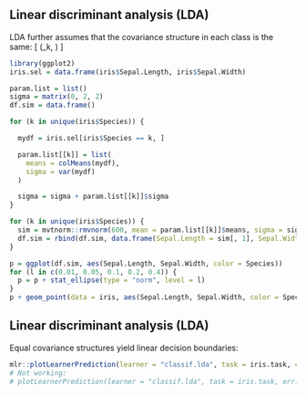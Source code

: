 
## Linear discriminant analysis (LDA)

LDA further assumes that the covariance structure in each class is the same:
\[
\mathcal{N}\left(\mu_k, \Sigma\right)
\]

<!--
\[
\pdfxyk = \frac{1}{(2\pi)^{\frac{p}{2}}\abs{\Sigma}^{\frac{1}{2}}} \exp\left(-\frac{1}{2}(x - \mu_k)^T \Sigma^{-1} (x - \mu_k)\right)
\]
-->

```r
library(ggplot2)
iris.sel = data.frame(iris$Sepal.Length, iris$Sepal.Width)

param.list = list()
sigma = matrix(0, 2, 2)
df.sim = data.frame()

for (k in unique(iris$Species)) {

  mydf = iris.sel[iris$Species == k, ]

  param.list[[k]] = list(
    means = colMeans(mydf),
    sigma = var(mydf)
  )

  sigma = sigma + param.list[[k]]$sigma
}

for (k in unique(iris$Species)) {
  sim = mvtnorm::rmvnorm(600, mean = param.list[[k]]$means, sigma = sigma)
  df.sim = rbind(df.sim, data.frame(Sepal.Length = sim[, 1], Sepal.Width = sim[, 2], Species = k))
}

p = ggplot(df.sim, aes(Sepal.Length, Sepal.Width, color = Species))
for (l in c(0.01, 0.05, 0.1, 0.2, 0.4)) {
  p = p + stat_ellipse(type = "norm", level = l)
}
p + geom_point(data = iris, aes(Sepal.Length, Sepal.Width, color = Species))
```

<!--
## Linear discriminant analysis (LDA)

- Parameters are estimated by per class means and averaging over
  thecovariances:\vspace{-0.5cm}
  \begin{eqnarray*}
  \hat{\pi}_k &=& n_k / n,\text{ where $n_k$ is the number of class $k$ observations} \\
  \hat{\mu}_k &=& \sum_{i\colon y_i = k} \frac{x_i}{n_k} \\
  \hat{\Sigma} &=& \frac{1}{n - g} \sum_{k=1}^g \sum_{i\colon y_i = k} (x_i - \hat{\mu}_k) (x_i - \hat{\mu}_k) ^T
  \end{eqnarray*}

- Afterwards, predicting new classes for given data $x_0$ is done by taking the
  highest probability of all estimated classes
  \[
  \hat{k} = \argmax_{k = 1, \dots, g}\ \hat{\pi}_k ~ f_{\mathcal{N}(\hat{\mu}_k, \hat{\Sigma}_k)} (x_0)
  \]

Parameters $\theta$ are estimated simply by:
\begin{eqnarray*}
\hat{\pi}_k &=& n_k / n,\text{ where $n_k$ is the number of class $k$ observations} \\
\hat{\mu}_k &=& \sum_{i\colon y_i = k} \frac{x_i}{n_k} \\
\hat{\Sigma} &=& \frac{1}{n - g} \sum_{k=1}^g \sum_{i\colon y_i = k} (x_i - \hat{\mu}_k) (x_i - \hat{\mu}_k) ^T
\end{eqnarray*}
-->
<!--
## Linear discriminant analysis (LDA)


And (simplified) discriminant functions can be defined as
\[
f_k(x) =  \theta_{0k} + x^T \theta_k
\]

Hence, LDA provides a Linear classifier with linear decision boundaries.
-->

## Linear discriminant analysis (LDA)

Equal covariance structures yield linear decision boundaries:

```r
mlr::plotLearnerPrediction(learner = "classif.lda", task = iris.task, cv = 0)
# Not working:
# plotLearnerPrediction(learner = "classif.lda", task = iris.task, err.mark = "none")
```
